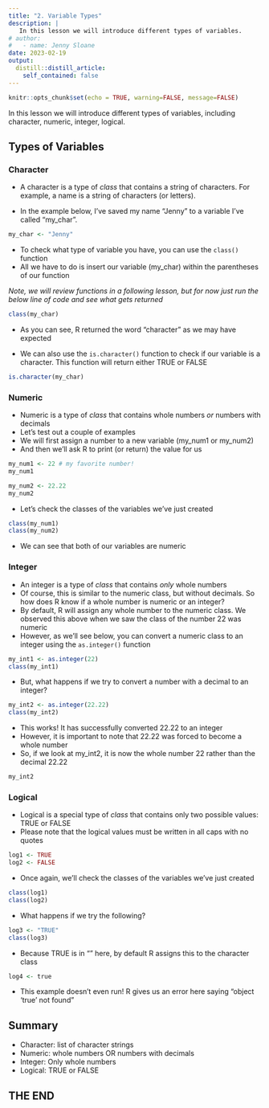 ```yaml
---
title: "2. Variable Types"
description: |
   In this lesson we will introduce different types of variables.
# author:
#   - name: Jenny Sloane
date: 2023-02-19
output:
  distill::distill_article:
    self_contained: false
---
```


```r
knitr::opts_chunk$set(echo = TRUE, warning=FALSE, message=FALSE)
```

In this lesson we will introduce different types of variables, including character, numeric, integer, logical. 

## Types of Variables

### Character

- A character is a type of *class* that contains a string of characters. For example, a name is a string of characters (or letters).

- In the example below, I've saved my name "Jenny" to a variable I've called "my_char".

```r
my_char <- "Jenny"
```

- To check what type of variable you have, you can use the `class()` function
- All we have to do is insert our variable (my_char) within the parentheses of our function

*Note, we will review functions in a following lesson, but for now just run the below line of code and see what gets returned*

```r
class(my_char)
```

- As you can see, R returned the word "character" as we may have expected

- We can also use the `is.character()` function to check if our variable is a character. This function will return either TRUE or FALSE

```r
is.character(my_char)
```

### Numeric

- Numeric is a type of *class* that contains whole numbers *or* numbers with decimals
- Let's test out a couple of examples 
- We will first assign a number to a new variable (my_num1 or my_num2)
- And then we'll ask R to print (or return) the value for us

```r
my_num1 <- 22 # my favorite number!
my_num1 

my_num2 <- 22.22
my_num2
```

- Let's check the classes of the variables we've just created

```r
class(my_num1)
class(my_num2)
```

- We can see that both of our variables are numeric

### Integer

- An integer is a type of *class* that contains *only* whole numbers 
- Of course, this is similar to the numeric class, but without decimals. So how does R know if a whole number is numeric or an integer?
- By default, R will assign any whole number to the numeric class. We observed this above when we saw the class of the number 22 was numeric
- However, as we'll see below, you can convert a numeric class to an integer using the `as.integer()` function

```r
my_int1 <- as.integer(22)
class(my_int1)
```

- But, what happens if we try to convert a number with a decimal to an integer?

```r
my_int2 <- as.integer(22.22)
class(my_int2)
```

- This works! It has successfully converted 22.22 to an integer
- However, it is important to note that 22.22 was forced to become a whole number
- So, if we look at my_int2, it is now the whole number 22 rather than the decimal 22.22

```r
my_int2
```

### Logical

- Logical is a special type of *class* that contains only two possible values: TRUE or FALSE
- Please note that the logical values must be written in all caps with no quotes

```r
log1 <- TRUE
log2 <- FALSE
```

- Once again, we'll check the classes of the variables we've just created

```r
class(log1)
class(log2)
```

- What happens if we try the following?

```r
log3 <- "TRUE"
class(log3)
```

- Because TRUE is in "" here, by default R assigns this to the character class

```r
log4 <- true
```

- This example doesn't even run! R gives us an error here saying "object 'true' not found"

## Summary

- Character: list of character strings 
- Numeric: whole numbers OR numbers with decimals
- Integer: Only whole numbers
- Logical: TRUE or FALSE

## THE END